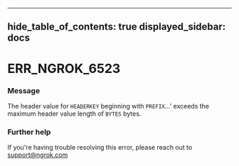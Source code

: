 

---
hide_table_of_contents: true
displayed_sidebar: docs
---


# ERR_NGROK_6523

### Message
The header value for `HEADERKEY` beginning with `PREFIX`...' exceeds the maximum header value length of `BYTES` bytes.

<ErrorDetails error="err_ngrok_6523" />



### Further help
If you're having trouble resolving this error, please reach out to [support@ngrok.com](mailto:support@ngrok.com?subject=Help%20with%20ERR_NGROK_6523)

